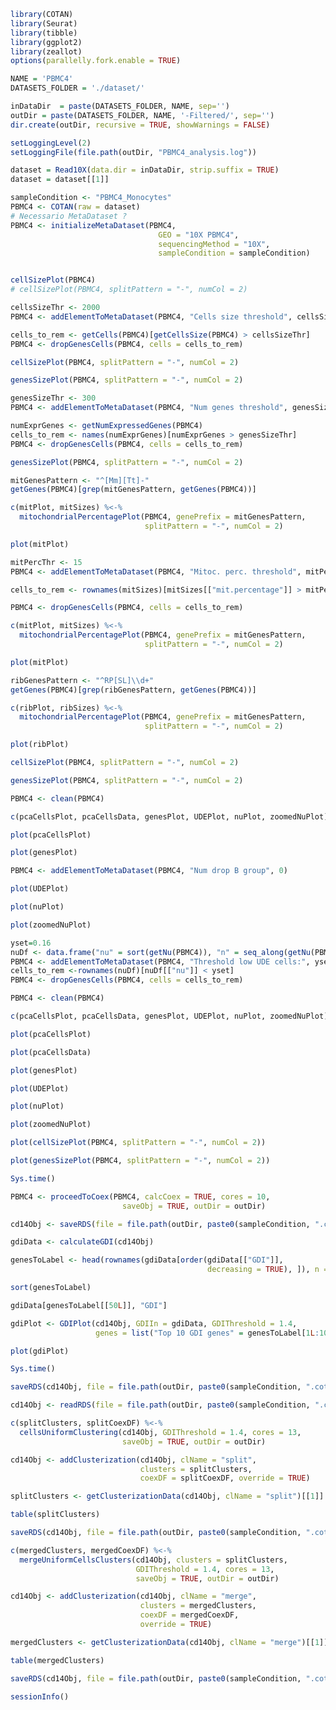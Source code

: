 ```r
library(COTAN)
library(Seurat)
library(tibble)
library(ggplot2)
library(zeallot)
options(parallelly.fork.enable = TRUE)

NAME = 'PBMC4'
DATASETS_FOLDER = './dataset/'

inDataDir  = paste(DATASETS_FOLDER, NAME, sep='')
outDir = paste(DATASETS_FOLDER, NAME, '-Filtered/', sep='')
dir.create(outDir, recursive = TRUE, showWarnings = FALSE)

setLoggingLevel(2)
setLoggingFile(file.path(outDir, "PBMC4_analysis.log"))
```

```r
dataset = Read10X(data.dir = inDataDir, strip.suffix = TRUE)
dataset = dataset[[1]]

sampleCondition <- "PBMC4_Monocytes"
PBMC4 <- COTAN(raw = dataset)
# Necessario MetaDataset ?
PBMC4 <- initializeMetaDataset(PBMC4,
                                 GEO = "10X PBMC4",
                                 sequencingMethod = "10X",
                                 sampleCondition = sampleCondition)


cellSizePlot(PBMC4)
# cellSizePlot(PBMC4, splitPattern = "-", numCol = 2)
```

```r
cellsSizeThr <- 2000
PBMC4 <- addElementToMetaDataset(PBMC4, "Cells size threshold", cellsSizeThr)

cells_to_rem <- getCells(PBMC4)[getCellsSize(PBMC4) > cellsSizeThr]
PBMC4 <- dropGenesCells(PBMC4, cells = cells_to_rem)

cellSizePlot(PBMC4, splitPattern = "-", numCol = 2)
```

```r
genesSizePlot(PBMC4, splitPattern = "-", numCol = 2)
```

```r
genesSizeThr <- 300
PBMC4 <- addElementToMetaDataset(PBMC4, "Num genes threshold", genesSizeThr)

numExprGenes <- getNumExpressedGenes(PBMC4)
cells_to_rem <- names(numExprGenes)[numExprGenes > genesSizeThr]
PBMC4 <- dropGenesCells(PBMC4, cells = cells_to_rem)

genesSizePlot(PBMC4, splitPattern = "-", numCol = 2)
```

```r
mitGenesPattern <- "^[Mm][Tt]-"
getGenes(PBMC4)[grep(mitGenesPattern, getGenes(PBMC4))]
```

```r
c(mitPlot, mitSizes) %<-%
  mitochondrialPercentagePlot(PBMC4, genePrefix = mitGenesPattern,
                              splitPattern = "-", numCol = 2)

plot(mitPlot)
```

```r
mitPercThr <- 15
PBMC4 <- addElementToMetaDataset(PBMC4, "Mitoc. perc. threshold", mitPercThr)

cells_to_rem <- rownames(mitSizes)[mitSizes[["mit.percentage"]] > mitPercThr]

PBMC4 <- dropGenesCells(PBMC4, cells = cells_to_rem)

c(mitPlot, mitSizes) %<-%
  mitochondrialPercentagePlot(PBMC4, genePrefix = mitGenesPattern,
                              splitPattern = "-", numCol = 2)

plot(mitPlot)
```

```r
ribGenesPattern <- "^RP[SL]\\d+"
getGenes(PBMC4)[grep(ribGenesPattern, getGenes(PBMC4))]
```

```r
c(ribPlot, ribSizes) %<-%
  mitochondrialPercentagePlot(PBMC4, genePrefix = mitGenesPattern,
                              splitPattern = "-", numCol = 2)

plot(ribPlot)
```

```r
cellSizePlot(PBMC4, splitPattern = "-", numCol = 2)
```

```r
genesSizePlot(PBMC4, splitPattern = "-", numCol = 2)
```

```r
PBMC4 <- clean(PBMC4)

c(pcaCellsPlot, pcaCellsData, genesPlot, UDEPlot, nuPlot, zoomedNuPlot) %<-% cleanPlots(PBMC4)

plot(pcaCellsPlot)
```

```r
plot(genesPlot)
```

```r
PBMC4 <- addElementToMetaDataset(PBMC4, "Num drop B group", 0)
```

```r
plot(UDEPlot)
```

```r
plot(nuPlot)
```

```r
plot(zoomedNuPlot)  
```

```r
yset=0.16
nuDf <- data.frame("nu" = sort(getNu(PBMC4)), "n" = seq_along(getNu(PBMC4)))
PBMC4 <- addElementToMetaDataset(PBMC4, "Threshold low UDE cells:", yset)
cells_to_rem <-rownames(nuDf)[nuDf[["nu"]] < yset]
PBMC4 <- dropGenesCells(PBMC4, cells = cells_to_rem)
```

```r
PBMC4 <- clean(PBMC4)

c(pcaCellsPlot, pcaCellsData, genesPlot, UDEPlot, nuPlot, zoomedNuPlot) %<-% cleanPlots(PBMC4)

plot(pcaCellsPlot)
```

```r
plot(pcaCellsData)
```

```r
plot(genesPlot)
```

```r
plot(UDEPlot)
```

```r
plot(nuPlot)
```

```r
plot(zoomedNuPlot)
```


```r
plot(cellSizePlot(PBMC4, splitPattern = "-", numCol = 2))
```

```r
plot(genesSizePlot(PBMC4, splitPattern = "-", numCol = 2))
```

```r
Sys.time()

PBMC4 <- proceedToCoex(PBMC4, calcCoex = TRUE, cores = 10,
                         saveObj = TRUE, outDir = outDir)
```

<!-- NOT DONE -->
```r
cd14Obj <- saveRDS(file = file.path(outDir, paste0(sampleCondition, ".cotan.RDS")))
```

```r
gdiData <- calculateGDI(cd14Obj)

genesToLabel <- head(rownames(gdiData[order(gdiData[["GDI"]],
                                            decreasing = TRUE), ]), n = 50L)

sort(genesToLabel)
```

```r
gdiData[genesToLabel[[50L]], "GDI"]
```

```r
gdiPlot <- GDIPlot(cd14Obj, GDIIn = gdiData, GDIThreshold = 1.4,
                   genes = list("Top 10 GDI genes" = genesToLabel[1L:10L]))

plot(gdiPlot)
```

```r
Sys.time()
```

```r
saveRDS(cd14Obj, file = file.path(outDir, paste0(sampleCondition, ".cotan.RDS")))
```

```r
cd14Obj <- readRDS(file = file.path(outDir, paste0(sampleCondition, ".cotan.RDS")))
```

```r
c(splitClusters, splitCoexDF) %<-%
  cellsUniformClustering(cd14Obj, GDIThreshold = 1.4, cores = 13,
                         saveObj = TRUE, outDir = outDir)

cd14Obj <- addClusterization(cd14Obj, clName = "split",
                             clusters = splitClusters,
                             coexDF = splitCoexDF, override = TRUE)
```

```r
splitClusters <- getClusterizationData(cd14Obj, clName = "split")[[1]]

table(splitClusters)
```

```r
saveRDS(cd14Obj, file = file.path(outDir, paste0(sampleCondition, ".cotan.RDS")))
```


```r
c(mergedClusters, mergedCoexDF) %<-%
  mergeUniformCellsClusters(cd14Obj, clusters = splitClusters,
                            GDIThreshold = 1.4, cores = 13,
                            saveObj = TRUE, outDir = outDir)

cd14Obj <- addClusterization(cd14Obj, clName = "merge",
                             clusters = mergedClusters,
                             coexDF = mergedCoexDF,
                             override = TRUE)
```

```r
mergedClusters <- getClusterizationData(cd14Obj, clName = "merge")[[1]]

table(mergedClusters)
```

```r
saveRDS(cd14Obj, file = file.path(outDir, paste0(sampleCondition, ".cotan.RDS")))
```

```r
sessionInfo()
```